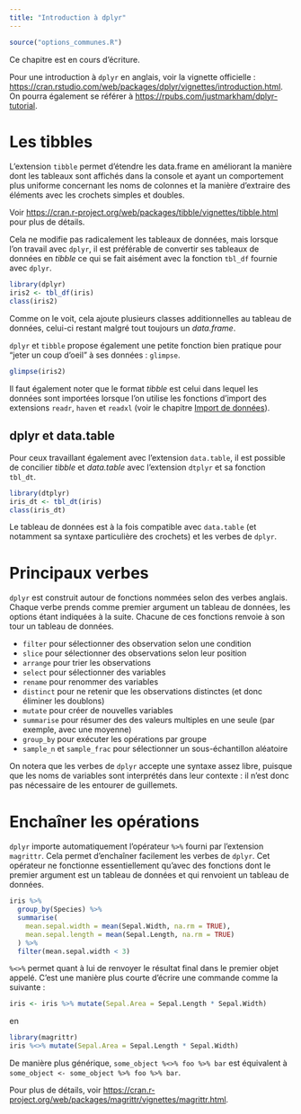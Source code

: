 ```yaml
---
title: "Introduction à dplyr"
---
```


```r
source("options_communes.R")
```

<div class="important">
Ce chapitre est en cours d'écriture.
</div>

Pour une introduction à `dplyr`{.pkg} en anglais, voir la vignette officielle : <https://cran.rstudio.com/web/packages/dplyr/vignettes/introduction.html>. On pourra également se référer à <https://rpubs.com/justmarkham/dplyr-tutorial>.

# Les tibbles

L'extension `tibble`{.pkg} permet d'étendre les data.frame en améliorant la manière dont les tableaux sont affichés dans la console et ayant un comportement plus uniforme concernant les noms de colonnes et la manière d'extraire des éléments avec les crochets simples et doubles.

Voir <https://cran.r-project.org/web/packages/tibble/vignettes/tibble.html> pour plus de détails.

Cela ne modifie pas radicalement les tableaux de données, mais lorsque l'on travail avec `dplyr`{.pkg}, il est préférable de convertir ses tableaux de données en *tibble* ce qui se fait aisément avec la fonction `tbl_df`{data_pkg="dplyr"} fournie avec `dplyr`{.pkg}.

```r
library(dplyr)
iris2 <- tbl_df(iris)
class(iris2)
```

Comme on le voit, cela ajoute plusieurs classes additionnelles au tableau de données, celui-ci restant malgré tout toujours un *data.frame*.

`dplyr`{.pkg} et `tibble`{.pkg} propose également une petite fonction bien pratique pour <q>jeter un coup d'oeil</q> à ses données : `glimpse`{data-pkg="tibble"}.

```r
glimpse(iris2)
```

Il faut également noter que le format *tibble* est celui dans lequel les données sont importées lorsque l'on utilise les fonctions d'import des extensions `readr`{.pkg}, `haven`{.pkg} et `readxl`{.pkg} (voir le chapitre [Import de données](import-de-donnees.html)).

## dplyr et data.table

Pour ceux travaillant également avec l'extension `data.table`{.pkg}, il est possible de concilier *tibble* et *data.table* avec l'extension `dtplyr`{.pkg} et sa fonction `tbl_dt`{data-pkg="dtplyr"}.

```r
library(dtplyr)
iris_dt <- tbl_dt(iris)
class(iris_dt)
```

Le tableau de données est à la fois compatible avec `data.table`{.pkg} (et notamment sa syntaxe particulière des crochets) et les verbes de `dplyr`{.pkg}.

# Principaux verbes

`dplyr`{.pkg} est construit autour de fonctions nommées selon des verbes anglais. Chaque verbe prends comme premier argument un tableau de données, les options étant indiquées à la suite. Chacune de ces fonctions renvoie à son tour un tableau de données.

- `filter`{data-pkg="dplyr"} pour sélectionner des observation selon une condition
- `slice`{data-pkg="dplyr"} pour sélectionner des observations selon leur position
- `arrange`{data-pkg="dplyr"} pour trier les observations
- `select`{data-pkg="dplyr"} pour sélectionner des variables
- `rename`{data-pkg="dplyr" data-rdoc="dplyr"} pour renommer des variables
- `distinct`{data-pkg="dplyr"} pour ne retenir que les observations distinctes (et donc éliminer les doublons)
- `mutate`{data-pkg="dplyr"} pour créer de nouvelles variables
- `summarise`{data-pkg="dplyr"} pour résumer des des valeurs multiples en une seule (par exemple, avec une moyenne)
- `group_by`{data-pkg="dplyr"} pour exécuter les opérations par groupe
- `sample_n`{data-pkg="dplyr" data-rdoc="sample"} et `sample_frac`{data-pkg="dplyr" data-rdoc="sample"} pour sélectionner un sous-échantillon aléatoire

On notera que les verbes de `dplyr`{.pkg} accepte une syntaxe assez libre, puisque que les noms de variables sont interprétés dans leur contexte : il n'est donc pas nécessaire de les entourer de guillemets.

# Enchaîner les opérations

`dplyr`{.pkg} importe automatiquement l'opérateur `%>%`{data-pkg="magrittr"} fourni par l'extension `magrittr`{.pkg}. Cela permet d'enchaîner facilement les verbes de `dplyr`{.pkg}. Cet opérateur ne fonctionne essentiellement qu'avec des fonctions dont le premier argument est un tableau de données et qui renvoient un tableau de données.

```r
iris %>%
  group_by(Species) %>%
  summarise(
    mean.sepal.width = mean(Sepal.Width, na.rm = TRUE),
    mean.sepal.length = mean(Sepal.Length, na.rm = TRUE)
  ) %>%
  filter(mean.sepal.width < 3)
```

`%<>%`{data-pkg="magrittr"} permet quant à lui de renvoyer le résultat final dans le premier objet appelé. C'est une manière plus courte d'écrire une commande comme la suivante :

```r
iris <- iris %>% mutate(Sepal.Area = Sepal.Length * Sepal.Width)
```

en 

```r
library(magrittr)
iris %<>% mutate(Sepal.Area = Sepal.Length * Sepal.Width)
```

De manière plus générique, `some_object %<>% foo %>% bar` est équivalent à `some_object <- some_object %>% foo %>% bar`.

Pour plus de détails, voir <https://cran.r-project.org/web/packages/magrittr/vignettes/magrittr.html>.
